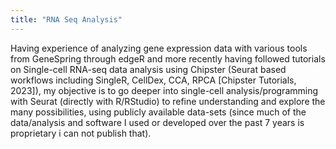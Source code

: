 ```yaml
---
title: "RNA Seq Analysis"
---
```


Having experience of analyzing gene expression data with various tools from GeneSpring through edgeR and more recently having followed tutorials on Single-cell RNA-seq data analysis using Chipster (Seurat based workflows including SingleR, CellDex, CCA, RPCA \[Chipster Tutorials, 2023\]), my objective is to go deeper into single-cell analysis/programming with Seurat (directly with R/RStudio) to refine understanding and explore the many possibilities, using publicly available data-sets (since much of the data/analysis and software I used or developed over the past 7 years is proprietary i can not publish that).
